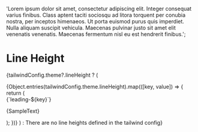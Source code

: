 
<Meta title="Theme/Styling & Theming/Line Height" />

  'Lorem ipsum dolor sit amet, consectetur adipiscing elit. Integer consequat varius finibus. Class aptent taciti sociosqu ad litora torquent per conubia nostra, per inceptos himenaeos. Ut porta euismod purus quis imperdiet. Nulla aliquam suscipit vehicula. Maecenas pulvinar justo sit amet elit venenatis venenatis. Maecenas fermentum nisl eu est hendrerit finibus.';

# Line Height

{tailwindConfig.theme?.lineHeight ? (

<Unstyled>
  {Object.entries(tailwindConfig.theme.lineHeight).map(([key, value]) => {
    return (
      <div style={{ margin: '5rem 0' }}>
        <span style={{ color: '#888' }}>{`leading-${key}`}</span>
        <p style={{ lineHeight: value }}>{SampleText}</p>
      </div>
    );
  })}
</Unstyled>
) : <span>There are no line heights defined in the tailwind config</span>}
